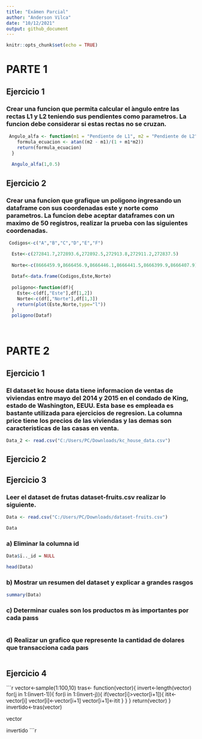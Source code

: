 ```yaml
---
title: "Exámen Parcial"
author: "Anderson Vilca"
date: "10/12/2021"
output: github_document
---
```


```r
knitr::opts_chunk$set(echo = TRUE)
```

# PARTE 1 

## Ejercicio 1

### Crear una funcion que permita calcular el  ́angulo entre las rectas L1 y L2 teniendo sus pendientes como parametros. La funcion debe considerar si estas rectas no se cruzan.

```r

 Angulo_alfa <- function(m1 = "Pendiente de L1", m2 = "Pendiente de L2"){
    formula_ecuacion <- atan((m2 - m1)/(1 + m1*m2))
    return(formula_ecuacion)
  }
  
  Angulo_alfa(1,0.5)

```

## Ejercicio 2

### Crear una funcion que grafique un poligono ingresando un dataframe con sus coordenadas este y norte como parametros. La funcion debe aceptar dataframes con un maximo de 50 registros, realizar la prueba con las siguientes coordenadas.

```r
 Codigos<-c("A","B","C","D","E","F")

  Este<-c(272841.7,272893.6,272892.5,272913.8,272911.2,272837.5)
  
  Norte<-c(8666459.9,8666456.9,8666446.1,8666441.5,8666399.9,8666407.9)
  
  Dataf<-data.frame(Codigos,Este,Norte)
  
  poligono<-function(df){
    Este<-c(df[,"Este"],df[1,2])
    Norte<-c(df[,"Norte"],df[1,3])
    return(plot(Este,Norte,type="l"))
  }
  poligono(Dataf)
  
  
```
  
# PARTE 2

## Ejercicio 1

### El dataset kc house data tiene informacion de ventas de viviendas entre mayo del 2014 y 2015 en el condado de King, estado de Washington, EEUU. Esta base es empleada es bastante utilizada para ejercicios de regresion. La columna price tiene los precios de las viviendas y las demas son caracteristicas de las casas en venta.

```r
Data_2 <- read.csv("C:/Users/PC/Downloads/kc_house_data.csv")

```
## Ejercicio 2

## Ejercicio 3

### Leer el dataset de frutas dataset-fruits.csv realizar lo siguiente.

```r
Data <- read.csv("C:/Users/PC/Downloads/dataset-fruits.csv")

Data

```

### a) Eliminar la columna id

```r

Data$ï.._id = NULL 

head(Data)

```
### b) Mostrar un resumen del dataset y explicar a grandes rasgos

```r
summary(Data)


```

### c) Determinar cuales son los productos m ́as importantes por cada paıss

```r



```
### d) Realizar un grafico que represente la cantidad de dolares que transacciona cada paıs

```r

```
## Ejercicio 4

```r
vector<-sample(1:100,10)
tras<- function(vector){
  invert<-length(vector)
  for(j in 1:(invert-1)){
    for(i in 1:(invert-j)){
      if(vector[i]>vector[i+1]){
        itit<-vector[i]
        vector[i]<-vector[i+1]
        vector[i+1]<-itit
      }
    }
  }
  return(vector)
}
invertido<-tras(vector)

vector

invertido
```r